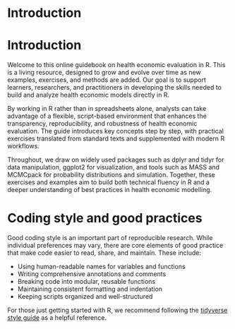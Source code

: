# Introduction {.unnumbered}

# Introduction

Welcome to this online guidebook on health economic evaluation in R. This is a living resource, designed to grow and evolve over time as new examples, exercises, and methods are added. Our goal is to support learners, researchers, and practitioners in developing the skills needed to build and analyze health economic models directly in R.  

By working in R rather than in spreadsheets alone, analysts can take advantage of a flexible, script-based environment that enhances the transparency, reproducibility, and robustness of health economic evaluation. The guide introduces key concepts step by step, with practical exercises translated from standard texts and supplemented with modern R workflows.  

Throughout, we draw on widely used packages such as dplyr and tidyr for data manipulation, ggplot2 for visualization, and tools such as MASS and MCMCpack for probability distributions and simulation. Together, these exercises and examples aim to build both technical fluency in R and a deeper understanding of best practices in health economic modelling.  

# Coding style and good practices

Good coding style is an important part of reproducible research. While individual preferences may vary, there are core elements of good practice that make code easier to read, share, and maintain. These include:  

- Using human-readable names for variables and functions  
- Writing comprehensive annotations and comments  
- Breaking code into modular, reusable functions  
- Maintaining consistent formatting and indentation  
- Keeping scripts organized and well-structured  

For those just getting started with R, we recommend following the [tidyverse style guide](https://style.tidyverse.org/) as a helpful reference. 